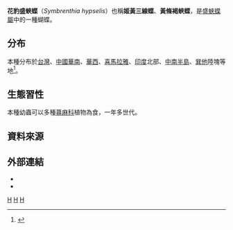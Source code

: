 {{NoteTA|G1=Butterfly}}
{{noteTA
| T=zh-cn:花豹盛蛺蝶; zh-hk:花豹盛蛺蝶; zh-tw:花豹盛蛺蝶; zh-sg:花豹盛蛺蝶;
}}
{{Speciesbox
| genus = Symbrenthia
| species = hypselis
| authority = (Godart, 1824)
| image = Symbrenthia hypselis scatinia dorsal view 20131012.jpg
| image_caption = 
| image2 = Symbrenthia hypselis scatinia ventral view 20130623.jpg
| image2_caption = 台灣產亞種（''S. h. scatinia''）
}}

'''花豹盛蛺蝶'''（''Symbrenthia hypselis''）也稱'''姬黃三線蝶'''、'''黃條褐蛺蝶'''，是[[盛蛺蝶屬|盛蛺蝶屬]]中的一種蝴蝶。

==分布==
本種分布於[[台灣|台灣]]、[[中國|中國]][[華南|華南]]、[[華西|華西]]、[[喜馬拉雅|喜馬拉雅]]、[[印度|印度]]北部、[[中南半島|中南半島]]、[[巽他島弧|巽他]]陸塊等地<ref name="978-986-177-668-2">{{cite book|author=徐堉峰 |coauthors= |title=台灣蝴蝶圖鑑．下（蛺蝶） |year=2013 |publisher=晨星出版社 |location=台中市 |isbn=978-986-177-668-2 }}</ref>。

==生態習性==
本種幼蟲可以多種[[蕁麻科|蕁麻科]]植物為食，一年多世代。

==資料來源==
{{reflist}}

==外部連結==
* {{TaiBNET| zh=花豹盛蛺蝶| id=347199 | binomial = Symbrenthia hypselis | sub = scatinia | authority = Fruhstorfer, 1908 | var= | accessdate=2015/04/09}} 
* {{Commonscat-inline|Symbrenthia hypselis|花豹盛蛺蝶}}

{{Taxonbar}}

[[Category:1824年描述的昆虫|H]]
[[Category:盛蛺蝶屬|H]]
[[Category:臺灣蝴蝶|H]]